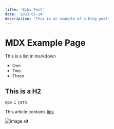 ```yaml
---
title: 'Bibi Test'
date: '2023-05-14'
description: 'This is an example of a blog post'
---
```

# MDX Example Page


This is a list in markdown
- One
- Two
- Three

## This is a H2

```bash
npm i @sth
```

This article contains [link](www.google.com)

![image alt](https://tailwindcss.com/_next/static/media/convertkit.f7d59618.png)




